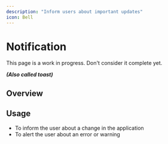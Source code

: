 ```yaml
---
description: "Inform users about important updates"
icon: Bell
---
```



# Notification

<Callout type="warning">
  This page is a work in progress. Don't consider it complete yet.
</Callout>

**_(Also called toast)_**

## Overview

## Usage

- To inform the user about a change in the application
- To alert the user about an error or warning

